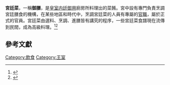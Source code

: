 '''宮廷菜'''，一稱'''御膳'''，是[[皇室|皇室]][[内廷|内廷]][[御用|御用]]廚房所料理出的菜餚。宮中設有專門負責烹調宮廷膳食的機構，在某些地區和時代中，烹調宮廷菜的人員有專屬的[[官職|官職]]，屬於正式的官員。宮廷菜由選料、烹調、進膳皆有講究的程序，一些宮廷菜食譜現在流傳到民間，成為高級料理。<ref>{{cite journal |author1=崔岱远 |title=传说中的宫廷菜 |journal=特别健康 |issue=2014(4) |page=63 }}</ref><ref>{{cite journal |author1=杨海涛 |title=略谈宫廷菜的烹饪特色 |journal=烹调知识 |issue=1997(11) |page=29}}</ref>

==參考文獻==
{{reflist}}

[[Category:飲食|Category:飲食]]
[[Category:王室|Category:王室]]